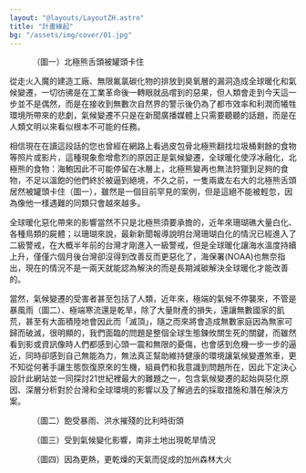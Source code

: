 ```yaml
---
layout: "@layouts/LayoutZH.astro"
title: "計畫緣起"
bg: "/assets/img/cover/01.jpg"
---
```



<Figure mode="float-right" classList="!mt-0" img={import("../../assets/img/index/C46E74EC-0659-4213-A7C6-A7CBADC739EC.jpeg")}>（圖一）北極熊舌頭被罐頭卡住</Figure>

從走火入魔的建造工廠、無限氟氯碳化物的排放到臭氧層的漏洞造成全球暖化和氣候變遷，一切彷彿是在工業革命後一轉眼就品嚐到的惡果，但人類會走到今天這一步並不是偶然，而是在接收到無數次自然界的警示後仍為了都市效率和利潤而犧牲環境所帶來的悲劇，氣候變遷不只是在新聞廣播媒體上只需要聽聽的話題，而是在人類文明以來看似根本不可能的任務。

相信現在在讀這段話的您也曾經在網路上看過皮包骨北極熊翻找垃圾桶剩餘的食物等照片或影片，這種現象愈增愈烈的原因正是氣候變遷，全球暖化使浮冰融化，北極熊的食物：海鮑因此不可能停留在冰層上，北極熊變再也無法狩獵到足夠的食物，不足以溫飽的他們終於被逼到絕境，不久之前，一隻兩歲左右大的北極熊舌頭居然被罐頭卡住（圖一），雖然是一個目前罕見的案例，但是這絕不能被輕忽，因為像他一樣遇難的同類只會越來越多。

全球暖化惡化帶來的影響當然不只是北極熊須要承擔的，近年來珊瑚礁大量白化、各種鳥類的屍體；以珊瑚來說，最新新聞報導說明台灣珊瑚白化的情況已經進入了二級警戒，在大概半年前的台灣才剛進入一級警戒，但是全球暖化讓海水溫度持續上升，僅僅六個月後台灣卻沒得到改善反而更惡化了，海保署(NOAA)也無奈指出，現在的情況不是一兩天就能認為解決的而是長期減碳解決全球暖化才能改善的。

當然，氣候變遷的受害者甚至包括了人類，近年來，極端的氣候不停襲來，不管是暴風雨（圖二）、極端寒流還是乾旱，除了大量財產的損失，還讓無數國家的飢荒，甚至有大面積陸地會因此而「滅頂」，隨之而來將會造成無數家庭因為無家可歸而破滅，很明顯的，我們面臨的問題是整個全球生態鍊攸關生死的關鍵，而雖然看到影或資訊像時人們都感到心頭一震和無限的憂傷，也會感到危機一步一步的逼近，同時卻感到自己無能為力，無法真正幫助維持健康的環境讓氣候變遷煞車，更不知從何著手讓生態恢復原來的生機，組員們和我意識到問題所在，因此下定決心設計此網站並一同探討21世紀裡最大的難題之一，包含氣候變遷的起始與惡化原因、深層分析對於台灣和全球環境的影響以及了解過去的採取措施和潛在解決方案。

<Row>
    <Figure mode="in:row" img={import("../../assets/img/index/Untitled.png")}>（圖二）飽受暴雨、洪水摧殘的比利時街頭</Figure>
    <Figure mode="in:row" img={import("../../assets/img/index/Untitled 1.png")}>（圖三）受到氣候變化影響，南非土地出現乾旱情況</Figure>
    <Figure mode="in:row" img={import("../../assets/img/index/01.jpg")}>（圖四）因為更熱，更乾燥的天氣而促成的加州森林大火</Figure>
</Row>